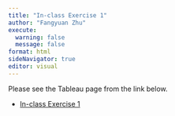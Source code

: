 ```yaml
---
title: "In-class Exercise 1"
author: "Fangyuan Zhu"
execute: 
  warning: false
  message: false
format: html
sideNavigator: true
editor: visual
---
```


Please see the Tableau page from the link below.

-   [In-class Exercise 1](https://public.tableau.com/app/profile/fangyuan.zhu/viz/Inclass_Ex1/Dashboard1)
